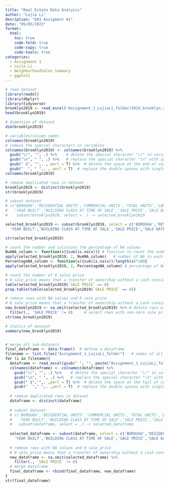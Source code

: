 ```yaml
---
title: "Real Estate Data Analysis"
author: "Lujia Li"
desription: "601 Assigment #1"
date: "05/03/2023"
format:
  html:
    toc: true
    code-fold: true
    code-copy: true
    code-tools: true
categories:
  - Assignment 1
  - Lujia Li
  - NeighborhoodSales Summary
  - ggplot2
---
```


```r
# read dataset
library(readxl)
library(dbplyr)
library(tidyverse)
brooklyn2019 <- read_excel('Assignment_1_LujiaLi_folder/2019_brooklyn.xlsx', skip = 6)
head(brooklyn2019)

# dimension of dataset
dim(brooklyn2019)

# variables/column names
colnames(brooklyn2019)
# remove the special characters in variables
colnames(brooklyn2019) <- colnames(brooklyn2019) %>% 
  gsub("\r", "", .) %>%    # delete the special character "\r" in variables
  gsub("\n", " ", .) %>%   # replace the special character "\n" with space in variables
  gsub(" $", "",. , perl = T) %>%  # delete the space at the end of variables
  gsub("  ", " ",. , perl = T)  # replace the double spaces with single space in variables
colnames(brooklyn2019)

# remove duplicated rows in dataset
brooklyn2019 <- distinct(brooklyn2019)
str(brooklyn2019)

# subset dataset
# c('BOROUGH','RESIDENTIAL UNITS','COMMERCIAL UNITS','TOTAL UNITS','LAND SQUARE FEET','GROSS SQUARE FEET',
#   'YEAR BUILT','BUILDING CLASS AT TIME OF SALE','SALE PRICE','SALE DATE') %>%
#    subset(brooklyn2019, select = .) -> selected_brooklyn2019

selected_brooklyn2019 <- subset(brooklyn2019, select = c('BOROUGH','RESIDENTIAL UNITS','COMMERCIAL UNITS','TOTAL UNITS','LAND SQUARE FEET','GROSS SQUARE FEET',
  'YEAR BUILT','BUILDING CLASS AT TIME OF SALE','SALE PRICE','SALE DATE'))

str(selected_brooklyn2019)

# count the number and calculate the percentage of NA values
NumNA_column <- function(x){sum(is.na(x))} # function to count the number of NA values
apply(selected_brooklyn2019, 2, NumNA_column)   # number of NA in each column
PercentageNA_column <- function(x){sum(is.na(x))/length(x)*100}
apply(selected_brooklyn2019, 2, PercentageNA_column) # percentage of NA in each column

# count the number of 0 sales price
# 0 sale price means that a transfer of ownership without a cash consideration
table(selected_brooklyn2019$`SALE PRICE` == 0)
prop.table(table(selected_brooklyn2019$`SALE PRICE` == 0))

# remove rows with NA values and 0 sale price
# 0 sale price means that a transfer of ownership without a cash consideration
new_brooklyn2019 <- na.omit(selected_brooklyn2019) %>% # delete rows with NA values
  filter(., 'SALE PRICE' != 0)     # select rows with non-zero sale price
str(new_brooklyn2019)

# statics of dataset
summary(new_brooklyn2019)


# merge all sub-datasets
final_dataframe <- data.frame()  # define a dataframe
filename <- list.files("Assignment_1_LujiaLi_folder")   # names of all .xlsx files
for (i in filename){
  dataframe <- read_excel(gsub(" ", "", paste("Assignment_1_LujiaLi_folder/", i)), skip = 6)
  colnames(dataframe) <- colnames(dataframe) %>% 
    gsub("\r", "", .) %>%    # delete the special character "\r" in column names
    gsub("\n", " ", .) %>%   # replace the special character "\n" with space in column names
    gsub(" $","",. ,perl = T) %>%  # delete the space at the tail of column names
    gsub("  "," ",. ,perl = T)  # replace the double spaces with single space in column names
  
  # remove duplicated rows in dataset
  dataframe <- distinct(dataframe)
  
  # subset dataset
  # c('BOROUGH','RESIDENTIAL UNITS','COMMERCIAL UNITS','TOTAL UNITS','LAND SQUARE FEET','GROSS SQUARE FEET',
  #   'YEAR BUILT','BUILDING CLASS AT TIME OF SALE','SALE PRICE','SALE DATE') %>%
  #   subset(dataframe, select = .) -> selected_dataframe
  
  selected_dataframe <- subset(dataframe, select = c('BOROUGH','RESIDENTIAL UNITS','COMMERCIAL UNITS','TOTAL UNITS','LAND SQUARE FEET','GROSS SQUARE FEET',
    'YEAR BUILT','BUILDING CLASS AT TIME OF SALE','SALE PRICE','SALE DATE'))
  
  # remove rows with NA values and 0 sale price
  # 0 sale price means that a transfer of ownership without a cash consideration
  new_dataframe <- na.omit(selected_dataframe) %>%
    filter(., `SALE PRICE` != 0)
  # merge dataframe
  final_dataframe <- rbind(final_dataframe, new_dataframe)   
}
str(final_dataframe)

```

